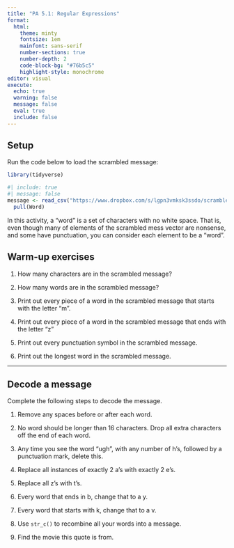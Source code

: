 ```yaml
---
title: "PA 5.1: Regular Expressions"
format: 
  html: 
    theme: minty
    fontsize: 1em
    mainfont: sans-serif
    number-sections: true
    number-depth: 2
    code-block-bg: "#76b5c5"
    highlight-style: monochrome
editor: visual
execute: 
  echo: true
  warning: false
  message: false
  eval: true
  include: false
---
```


## Setup

Run the code below to load the scrambled message:

```r
library(tidyverse)
```

```r
#| include: true
#| message: false
message <- read_csv("https://www.dropbox.com/s/lgpn3vmksk3ssdo/scrambled_message.txt?dl=1") %>% 
  pull(Word)
```

In this activity, a "word" is a set of characters with no white space.  That is,
even though many of elements of the scrambled mess vector are nonsense, and some
have punctuation, you can consider each element to be a "word".

## Warm-up exercises

1. How many characters are in the scrambled message?

2. How many words are in the scrambled message?

3. Print out every piece of a word in the scrambled message that starts with the
letter "m". 

4. Print out every piece of a word in the scrambled message that ends with the
letter "z"

5. Print out every punctuation symbol in the scrambled message. 

6. Print out the longest word in the scrambled message.

---

## Decode a message

Complete the following steps to decode the message.  

1. Remove any spaces before or after each word.

2. No word should be longer than 16 characters. Drop all extra characters off
the end of each word.

3. Any time you see the word "ugh", with any number of h's, followed by a
punctuation mark, delete this.

4. Replace all instances of exactly 2 a's with exactly 2 e's.

5. Replace all z's with t's.

6. Every word that ends in b, change that to a y.  

7. Every word that starts with k, change that to a v.

8. Use `str_c()` to recombine all your words into a message.

9. Find the movie this quote is from.
